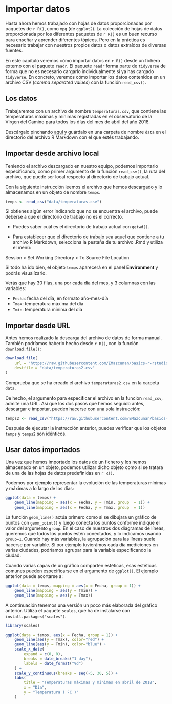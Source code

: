 # Importar datos {#import}

Hasta ahora hemos trabajado con hojas de datos proporcionadas por paquetes de `r R()`, como `mpg` (de `ggplot2`). La colección de hojas de datos proporcionada por los diferentes paquetes de `r R()` es un buen recurso para enseñar y aprender diferentes tópicos. Pero en la práctica es necesario trabajar con nuestros propios datos o datos extraídos de diversas fuentes.  


En este capítulo veremos cómo importar datos en `r R()` desde un fichero externo con el paquete `readr`. El paquete `readr` forma parte de `tidyverse` de forma que no es necesario cargarlo individualmente si ya has cargado `tidyverse`.  En concreto, veremos cómo importar los datos contenidos en un archivo CSV (*comma separated values*) con la función  `read_csv()`.





## Los datos 

Trabajaremos con un archivo de nombre `temperaturas.csv`, que contiene las temperaturas máximas y mínimas registradas en el observatorio de la Virgen del Camino para todos los días del mes de abril del año 2018.


Descárgalo pinchando [aquí](https://drive.google.com/uc?export=download&id=1xDIvAcQSS4_dFoSIO2hcprhqnbXJqx9r){target="_blank"} y  guárdalo en una carpeta de nombre `data` en el directorio del archivo R Markdown con el que estés trabajando.


## Importar desde archivo local

Teniendo el archivo descargado en nuestro equipo, podemos importarlo especificando, como primer argumento de la función `read_csv()`,  la ruta del archivo, que puede ser local respecto al directorio  de trabajo actual. 

Con la siguiente instrucción leemos el archivo que hemos descargado y lo almacenamos en un objeto de nombre `temps`.

```r
temps <- read_csv("data/temperaturas.csv")
```


::: {.infobox}
Si obtienes algún error indicando que no se encuentra el archivo, puede deberse a que el directorio de trabajo no es el correcto. 

* Puedes saber cuál es el directorio de trabajo actual con `getwd()`. 

* Para establecer que el directorio de trabajo sea aquel que contiene a tu archivo R Markdown, selecciona la pestaña de tu archivo .Rmd y utiliza el menú:

::: {.menu}
Session > Set Working Directory > To Source File Location 
:::
:::


Si todo ha ido bien, el objeto `temps` aparecerá en el panel **Environment** y podrás visualízarlo. 

Verás que hay $30$ filas, una por cada día del mes, y $3$ columnas con las variables:

- `Fecha`: fecha del día, en formato año-mes-día
- `Tmax`: temperatura máxima del día
- `Tmin`: temperatura mínima del día

## Importar desde URL

Antes hemos realizado la descarga del archivo de datos de forma manual. También podríamos haberlo hecho  desde `r R()`, con la función `download.file()`:


```r
download.file(
    url = "https://raw.githubusercontent.com/EMazcunan/basics-r-rstudio/master/data/temperaturas.csv",
    destfile = "data/temperaturas2.csv"
)
```
Comprueba que se ha creado el archivo `temperaturas2.csv` en la carpeta `data`.


De hecho, el argumento para especificar el archivo en la función `read_csv`, admite una URL. Así que los dos pasos que hemos seguido antes, descargar e importar, pueden hacerse con una sola instrucción: 

```r
temps2 <- read_csv("https://raw.githubusercontent.com/EMazcunan/basics-r-rstudio/master/data/temperaturas.csv")
```
Después de ejecutar la instrucción anterior, puedes verificar que los objetos  `temps` y `temps2` son idénticos.


## Usar datos importados

Una vez que hemos importado los datos de un fichero y los hemos almacenado en un objeto, podemos utilizar dicho objeto como si se tratara de una de las hojas de datos predefinidas en `r R()`.

Podemos por ejemplo representar la evolución de las temperaturas mínimas y máximas a lo largo de los días:


```r
ggplot(data = temps) + 
    geom_line(mapping = aes(x = Fecha, y = Tmin, group  = 1)) + 
    geom_line(mapping = aes(x = Fecha, y = Tmax, group  = 1)) 
```


La función `geom_line()` actúa primero como si se dibujara un gráfico de puntos con `geom_point()` y luego conecta los puntos conforme indique el valor del argumento `group`. En el caso de nuestros dos diagramas de líneas, queremos que todos los puntos estén conectados, y lo indicamos usando `group=1`. Cuando hay más variables, la agrupación para las líneas suele hacerse por variable. Si por ejemplo tuvierámos cada día mediciones en varias ciudades, podríamos agrupar para la variable especificando la ciudad.


Cuando varias capas de un gráfico comparten estéticas, esas estéticas comunes pueden especificarse en el argumento de `ggplot()`. El ejemplo anterior puede acortarse a:

```r
ggplot(data = temps, mapping = aes(x = Fecha, group = 1)) + 
    geom_line(mapping = aes(y = Tmin)) + 
    geom_line(mapping = aes(y = Tmax)) 
```




A continuación tenemos una versión un poco más elaborada del gráfico anterior. Utiliza el paquete `scales`, que ha de instalarse con `install.packages("scales")`. 

```r
library(scales)

ggplot(data = temps, aes(x = Fecha, group = 1)) + 
    geom_line(aes(y = Tmax), color="red") + 
    geom_line(aes(y = Tmin), color="blue") + 
    scale_x_date(
        expand = c(0, 0),
        breaks = date_breaks("1 day"), 
        labels = date_format("%d")
    ) +
    scale_y_continuous(breaks = seq(-5, 30, 5)) + 
    labs(
        title = "Temperaturas máximas y mínimas en abril de 2018",
        x = "Día",
        y = "Temperatura ( ºC )"
    )
```

<!-- Cuando se usa `color` se puede suprimir `group` -->
